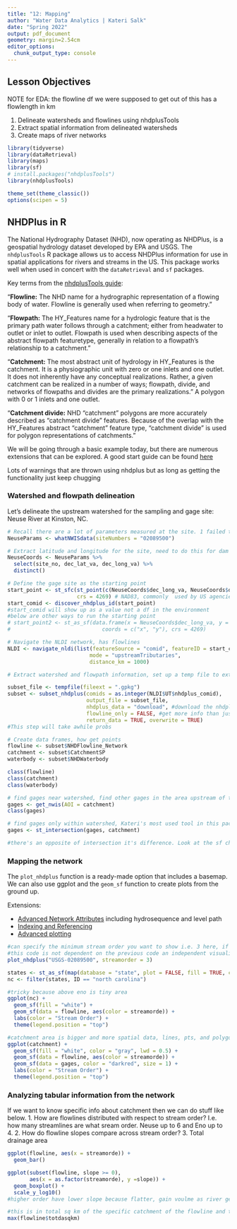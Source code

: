 ```yaml
---
title: "12: Mapping"
author: "Water Data Analytics | Kateri Salk"
date: "Spring 2022"
output: pdf_document
geometry: margin=2.54cm
editor_options: 
  chunk_output_type: console
---
```


## Lesson Objectives

NOTE for EDA: the flowline df we were supposed to get out of this has a flowlength in km 

1. Delineate watersheds and flowlines using nhdplusTools
2. Extract spatial information from delineated watersheds
3. Create maps of river networks

```r

library(tidyverse)
library(dataRetrieval)
library(maps)
library(sf)
# install.packages("nhdplusTools")
library(nhdplusTools)

theme_set(theme_classic())
options(scipen = 5)

```

## NHDPlus in R

The National Hydrography Dataset (NHD), now operating as NHDPlus, is a geospatial hydrology dataset developed by EPA and USGS. The `nhdplusTools` R package allows us to access NHDPlus information for use in spatial applications for rivers and streams in the US. This package works well when used in concert with the `dataRetrieval` and `sf` packages.

Key terms from the [nhdplusTools guide](https://usgs-r.github.io/nhdplusTools/): 

"**Flowline:** The NHD name for a hydrographic representation of a flowing body of water. Flowline is generally used when referring to geometry."

"**Flowpath:** The HY_Features name for a hydrologic feature that is the primary path water follows through a catchment; either from headwater to outlet or inlet to outlet. Flowpath is used when describing aspects of the abstract flowpath featuretype, generally in relation to a flowpath’s relationship to a catchment."

"**Catchment:** The most abstract unit of hydrology in HY_Features is the catchment. It is a physiographic unit with zero or one inlets and one outlet. It does not inherently have any conceptual realizations. Rather, a given catchment can be realized in a number of ways; flowpath, divide, and networks of flowpaths and divides are the primary realizations." A polygon with 0 or 1 inlets and one outlet.

"**Catchment divide:** NHD “catchment” polygons are more accurately described as “catchment divide” features. Because of the overlap with the HY_Features abstract “catchment” feature type, “catchment divide” is used for polygon representations of catchments."

We will be going through a basic example today, but there are numerous extensions that can be explored. A good start guide can be found [here](https://usgs-r.github.io/nhdplusTools/articles/nhdplushr.html)

Lots of warnings that are thrown using nhdplus but as long as getting the functionality just keep chugging

### Watershed and flowpath delineation 

Let's delineate the upstream watershed for the sampling and gage site: Neuse River at Kinston, NC.  

```r
# Recall there are a lot of parameters measured at the site. 1 failed to parse message is okay.
NeuseParams <- whatNWISdata(siteNumbers = "02089500")

# Extract latitude and longitude for the site, need to do this for dam EDA sites, may need to download more data or change geometry into lat and long if you can back do this.
NeuseCoords <- NeuseParams %>%
  select(site_no, dec_lat_va, dec_long_va) %>%
  distinct()

# Define the gage site as the starting point
start_point <- st_sfc(st_point(c(NeuseCoords$dec_long_va, NeuseCoords$dec_lat_va)), 
                      crs = 4269) # NAD83, commonly  used by US agencies
start_comid <- discover_nhdplus_id(start_point)
#start_comid will show up as a value not a df in the environment
#below are other ways to run the starting point
# start_point2 <- st_as_sf(data.frame(x = NeuseCoords$dec_long_va, y =  NeuseCoords$dec_lat_va), 
#                             coords = c("x", "y"), crs = 4269)

# Navigate the NLDI network, has flowlines
NLDI <- navigate_nldi(list(featureSource = "comid", featureID = start_comid), 
                          mode = "upstreamTributaries", 
                          distance_km = 1000)

# Extract watershed and flowpath information, set up a temp file to extract stuff, currently the info is a list and we can extract stuff from the list and turn it into a df

subset_file <- tempfile(fileext = ".gpkg")
subset <- subset_nhdplus(comids = as.integer(NLDI$UT$nhdplus_comid),
                         output_file = subset_file,
                         nhdplus_data = "download", #download the nhdplus data associated with the ID
                         flowline_only = FALSE, #get more info than just the flowline from the download
                         return_data = TRUE, overwrite = TRUE)
#This step will take awhile probs

# Create data frames, how get points
flowline <- subset$NHDFlowline_Network
catchment <- subset$CatchmentSP
waterbody <- subset$NHDWaterbody

class(flowline)
class(catchment)
class(waterbody)

# find gages near watershed, find other gages in the area upstream of the current gage. Can also specify the distance of the search by putting in a length-look at help or the warning for help
gages <- get_nwis(AOI = catchment)
class(gages)

# find gages only within watershed, Kateri's most used tool in this package, find a subset of gages that are actually within the catchment and not just in the area found above, keep just the gages within the catchment
gages <- st_intersection(gages, catchment)

#there's an opposite of intersection it's difference. Look at the sf cheatsheet. https://www.rstudio.com/resources/cheatsheets/ go here and search simple features (sf)
```

### Mapping the network

The `plot_nhdplus` function is a ready-made option that includes a basemap. We can also use ggplot and the `geom_sf` function to create plots from the ground up.

Extensions: 

* [Advanced Network Attributes](https://usgs-r.github.io/nhdplusTools/articles/advanced_network.html) including hydrosequence and level path
* [Indexing and Referencing](https://usgs-r.github.io/nhdplusTools/articles/indexing.html)
* [Advanced plotting](https://usgs-r.github.io/nhdplusTools/articles/plot_nhdplus.html)


```r
#can specify the minimum stream order you want to show i.e. 3 here, if don't specify streamorder than it defaults to 1.
#this code is not dependent on the previous code an independent visualization
plot_nhdplus("USGS-02089500", streamorder = 3)

states <- st_as_sf(map(database = "state", plot = FALSE, fill = TRUE, col = "white"))
nc <- filter(states, ID == "north carolina")

#tricky because above eno is tiny area
ggplot(nc) +
  geom_sf(fill = "white") +
  geom_sf(data = flowline, aes(color = streamorde)) +
  labs(color = "Stream Order") +
  theme(legend.position = "top")

#catchment area is bigger and more spatial data, lines, pts, and polygons
ggplot(catchment) +
  geom_sf(fill = "white", color = "gray", lwd = 0.5) +
  geom_sf(data = flowline, aes(color = streamorde)) +
  geom_sf(data = gages, color = "darkred", size = 1) +
  labs(color = "Stream Order") +
  theme(legend.position = "top")

```

### Analyzing tabular information from the network
If we want to know specific info about catchment then we can do stuff like below.
1. How are flowlines distributed with respect to stream order? I.e. how many streamlines are what sream order. Neuse up to 6 and Eno up to 4. 
2. How do flowline slopes compare across stream order?
3. Total drainage area

```r
ggplot(flowline, aes(x = streamorde)) +
  geom_bar()

ggplot(subset(flowline, slope >= 0),
       aes(x = as.factor(streamorde), y =slope)) +
  geom_boxplot() +
  scale_y_log10()
#higher order have lower slope because flatter, gain voulme as river gets larger and tend to slow down and tend to get flatter. also rivers tend to go from high steep ground to low flat ground. tend to see this across rivers and streams.

#this is in total sq km of the specific catchment of the flowline and tracks the upstream and downstream nodes, so what is total area of upstream nodes (all those nodes above the outlet). This seems useful and simple  
max(flowline$totdasqkm)

```
